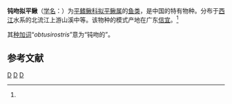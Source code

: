 {{Speciesbox 
| taxon = Liniparhomaloptera obtusirostris
| status = NE
| status_system = IUCN3.1
| authority = Zheng et Chen, 1980<ref name='id6508'>{{cite web| url =http://www.bioinfo.cn/db05/BjdwSpecies.php?action=view&id=6508| title =钝吻拟平鳅| work =中国动物物种编目数据库| publisher =中国科学院微生物研究所| author =中国科学院动物研究所| accessdate =2009-04-11| deadurl =yes| archiveurl =https://web.archive.org/web/20160305085935/http://www.bioinfo.cn/db05/BjdwSpecies.php?action=view&id=6508| archivedate =2016-03-05}}</ref>
| synonyms =
}}

'''钝吻拟平鳅'''（[[学名|学名]]：{{lang|la|''Liniparhomaloptera obtusirostris''}}）为[[平鳍鳅科|平鳍鳅科]][[拟平鳅属|拟平鳅属]]的[[鱼类|鱼类]]，是中国的特有物种。分布于[[西江|西江]]水系的北流江上游山溪中等。该物种的模式产地在广东[[信宜|信宜]]。<ref name='id6508'/>

其[[种加词|种加词]]“''obtusirostris''”意为“钝吻的”。

== 参考文献 ==
{{reflist}}

{{Taxonbar|from=Q3768140}}

[[Category:拟平鳅属|D]]
[[Category:中國特有魚類|D]]
[[Category:1980年描述的鱼类|D]]


{{鯉形目小作品}}